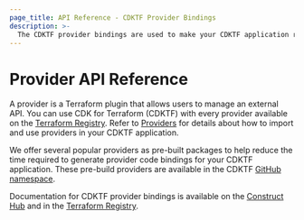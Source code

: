 ```yaml
---
page_title: API Reference - CDKTF Provider Bindings
description: >-
  The CDKTF provider bindings are used to make your CDKTF application run with different Terraform providers
---
```


# Provider API Reference

A provider is a Terraform plugin that allows users to manage an external API. You can use CDK for Terraform (CDKTF) with every provider available on the [Terraform Registry](https://registry.terraform.io/browse/providers). Refer to [Providers](/terraform/cdktf/concepts/providers) for details about how to import and use providers in your CDKTF application.

We offer several popular providers as pre-built packages to help reduce the time required to generate provider code bindings for your CDKTF application. These pre-build providers are available in the CDKTF [GitHub namespace](https://github.com/topics/pre-built-provider).

Documentation for CDKTF provider bindings is available on the [Construct Hub](https://constructs.dev/search?cdk=cdktf&sort=downloadsDesc&offset=0) and in the [Terraform Registry](https://www.hashicorp.com/blog/new-multi-language-docs-simplify-cdk-for-terraform-adoption).
